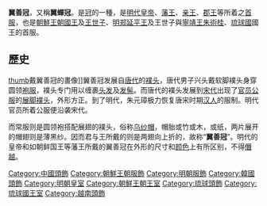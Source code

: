 {{Infobox East Asian
|title={{center|翼善冠}}
|img=Golden Crown Replica of King Wanli.jpg|thumb
|imgwidth=230
|caption=明[[定陵|定陵]]出土金絲翼善冠
<!--中文-->
|chinesetitle={{center|中文名稱}}
|chinese=翼善冠
|tradchi=翼善冠
|simpchi=翼善冠
|zhuyin=ㄧˋㄕㄢˋㄍㄨㄢ
|pinyin=yìshànguān
<!--韓文-->
|koreantitle={{center|韓文名稱}}
|hangul=익선관
|hanja=翼善冠
|rr=ikseongwan
|mr=iksŏnkwan
}}
'''翼善冠'''，又稱'''翼蟬冠'''。是[[冠|冠]]的一種，是[[明代|明代]][[皇帝|皇帝]]、[[藩王|藩王]]、[[亲王|亲王]]、[[郡王|郡王]]等所着之[[首服|首服]]，也是[[朝鮮王朝|朝鮮王朝]][[國王|國王]]及[[王世子|王世子]]、[[明郑|明郑]][[延平王|延平王]]及王世子與[[朱術桂|寧靖王朱術桂]]、[[琉球國|琉球國]]國王的首服。

==歷史==
[[file:Hongwu2.jpg|thumb]]戴翼善冠的畫像]]翼善冠发展自[[唐代|唐代]]的[[襆头|襆头]]，唐代男子兴头戴软脚襆头身穿圆领[[袍服|袍服]]，襆头专门用以缠裹[[头发|头发]]及[[发髻|发髻]]。而唐代的襆头发展到[[宋代|宋代]]出现了[[官员|官员]][[公服|公服]]的[[展脚襆头|展脚襆头]]，外形方正。到了明代，朱元璋极力恢复唐宋时期[[汉人|汉人]]的服制。明代官员所着公服便沿袭宋代。

而常服则是圆领袍搭配展翅的襆头，俗称[[乌纱帽|乌纱帽]]，帽胎或竹或木，或纸，两片展开的帽翅则是薄黑纱。因而君与王所戴的则是两翅向上折的，故称“'''翼善冠'''”。明代的皇帝和如朝鲜国王等藩王所戴的翼善冠在外形的尺寸和[[颜色|颜色]]上有所区别，不得[[僭越|僭越]]。
{{王冠}}
{{Clothes-stub}}
[[Category:中國頭飾|Category:中國頭飾]]
[[Category:朝鮮王朝服飾|Category:朝鮮王朝服飾]]
[[Category:明朝服飾|Category:明朝服飾]]
[[Category:韓國頭飾|Category:韓國頭飾]]
[[Category:明朝皇室|Category:明朝皇室]]
[[Category:朝鮮王朝王室|Category:朝鮮王朝王室]]
[[Category:琉球頭飾|Category:琉球頭飾]]
[[Category:琉球國王室|Category:琉球國王室]]
[[Category:越南頭飾|Category:越南頭飾]]